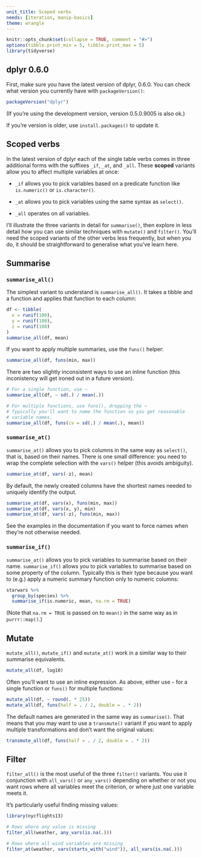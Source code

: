 ```yaml
---
unit_title: Scoped verbs
needs: [iteration, manip-basics]
theme: wrangle
---
```


```r
knitr::opts_chunk$set(collapse = TRUE, comment = "#>")
options(tibble.print_min = 5, tibble.print_max = 5)
library(tidyverse)
```

## dplyr 0.6.0

First, make sure you have the latest version of dplyr, 0.6.0. You can check what version you currently have with `packageVersion()`:

```r
packageVersion("dplyr")
```

(If you're using the development version, version 0.5.0.9005 is also ok.)

If you're version is older, use `install.packages()` to update it.

## Scoped verbs

In the latest version of dplyr each of the single table verbs comes in three additional forms with the suffixes `_if`, `_at`, and `_all`. These __scoped__ variants allow you to affect multiple variables at once:

* `_if` allows you to pick variables based on a predicate function like
  `is.numeric()` or `is.character()`.
  
* `_at` allows you to pick variables using the same syntax as `select()`.

* `_all` operates on all variables.

I'll illustrate the three variants in detail for `summarise()`, then explore in less detail how you can use similar techniques with `mutate()` and `filter()`. You'll need the scoped variants of the other verbs less frequently, but when you do, it should be straightforward to generalise what you've learn here.

## Summarise

### `summarise_all()`

The simplest variant to understand is `summarise_all()`. It takes a tibble and a function and applies that function to each column:

```r
df <- tibble(
  x = runif(100),
  y = runif(100),
  z = runif(100)
)
summarise_all(df, mean)
```

If you want to apply multiple summaries, use the `funs()` helper:

```r
summarise_all(df, funs(min, max))
```

There are two slightly inconsistent ways to use an inline function (this inconistency will get ironed out in a future version).

```r
# For a single function, use ~ 
summarise_all(df, ~ sd(.) / mean(.))

# For multiple functions, use funs(), dropping the ~
# Typically you'll want to name the function so you get reasonable
# variable names.
summarise_all(df, funs(cv = sd(.) / mean(.), mean))
```

### `summarise_at()`

`summarise_at()` allows you to pick columns in the same way as `select()`, that is, based on their names. There is one small difference: you need to wrap the complete selection with the `vars()` helper (this avoids ambiguity).

```r
summarise_at(df, vars(-z), mean)
```

By default, the newly created columns have the shortest names needed to uniquely identify the output.

```r
summarise_at(df, vars(x), funs(min, max))
summarise_at(df, vars(x, y), min)
summarise_at(df, vars(-z), funs(min, max))
```

See the examples in the documentation if you want to force names when they're not otherwise needed.

### `summarise_if()`

`summarise_at()` allows you to pick variables to summarise based on their name. `summarise_if()` allows you to pick variables to summarise based on some property of the column. Typically this is their type because you want to (e.g.) apply a numeric summary function only to numeric columns:

```r
starwars %>%
  group_by(species) %>%
  summarise_if(is.numeric, mean, na.rm = TRUE)
```

(Note that `na.rm = TRUE` is passed on to `mean()` in the same way as in `purrr::map()`.)

## Mutate

`mutate_all()`, `mutate_if()` and `mutate_at()` work in a similar way to their summarise equivalents.

```r
mutate_all(df, log10)
```

Often you'll want to use an inline expression. As above, either use `~` for a single function or `funs()` for multiple functions:

```r
mutate_all(df, ~ round(. * 25))
mutate_all(df, funs(half = . / 2, double = . * 2))
```

The default names are generated in the same way as `summarise()`. That means that you may want to use a `transmute()` variant if you want to apply multiple transformations and don't want the original values:

```r
transmute_all(df, funs(half = . / 2, double = . * 2))
```

## Filter

`filter_all()` is the most useful of the three `filter()` variants. You use it conjunction with `all_vars()` or `any_vars()` depending on whether or not you want rows where all variables meet the criterion, or where just one variable meets it.

It's particularly useful finding missing values:

```r
library(nycflights13)

# Rows where any value is missing
filter_all(weather, any_vars(is.na(.)))

# Rows where all wind variables are missing
filter_at(weather, vars(starts_with("wind")), all_vars(is.na(.)))
```

